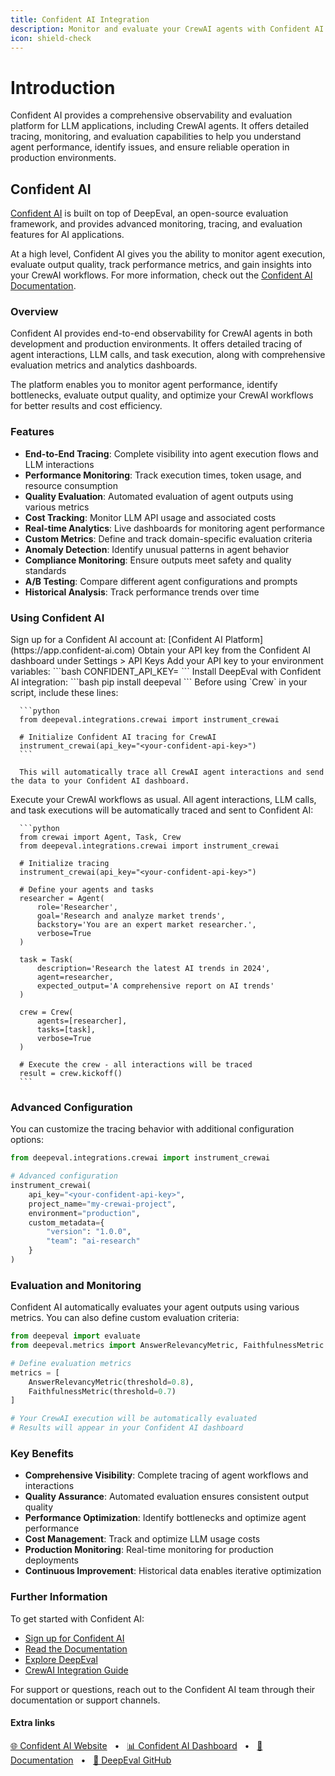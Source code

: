 ```yaml
---
title: Confident AI Integration
description: Monitor and evaluate your CrewAI agents with Confident AI's comprehensive observability platform.
icon: shield-check
---
```


# Introduction

Confident AI provides a comprehensive observability and evaluation platform for LLM applications, including CrewAI agents. It offers detailed tracing, monitoring, and evaluation capabilities to help you understand agent performance, identify issues, and ensure reliable operation in production environments.

## Confident AI

[Confident AI](https://confident-ai.com) is built on top of DeepEval, an open-source evaluation framework, and provides advanced monitoring, tracing, and evaluation features for AI applications.

At a high level, Confident AI gives you the ability to monitor agent execution, evaluate output quality, track performance metrics, and gain insights into your CrewAI workflows. For more information, check out the [Confident AI Documentation](https://documentation.confident-ai.com).

### Overview

Confident AI provides end-to-end observability for CrewAI agents in both development and production environments. It offers detailed tracing of agent interactions, LLM calls, and task execution, along with comprehensive evaluation metrics and analytics dashboards.

The platform enables you to monitor agent performance, identify bottlenecks, evaluate output quality, and optimize your CrewAI workflows for better results and cost efficiency.

### Features

- **End-to-End Tracing**: Complete visibility into agent execution flows and LLM interactions
- **Performance Monitoring**: Track execution times, token usage, and resource consumption
- **Quality Evaluation**: Automated evaluation of agent outputs using various metrics
- **Cost Tracking**: Monitor LLM API usage and associated costs
- **Real-time Analytics**: Live dashboards for monitoring agent performance
- **Custom Metrics**: Define and track domain-specific evaluation criteria
- **Anomaly Detection**: Identify unusual patterns in agent behavior
- **Compliance Monitoring**: Ensure outputs meet safety and quality standards
- **A/B Testing**: Compare different agent configurations and prompts
- **Historical Analysis**: Track performance trends over time

### Using Confident AI

<Steps>
   <Step title="Create an Account">
      Sign up for a Confident AI account at: [Confident AI Platform](https://app.confident-ai.com)
   </Step>
   <Step title="Get Your API Key">
      Obtain your API key from the Confident AI dashboard under Settings > API Keys
   </Step>
   <Step title="Configure Your Environment">
      Add your API key to your environment variables:
      ```bash
      CONFIDENT_API_KEY=<YOUR_CONFIDENT_API_KEY>
      ```
   </Step>
   <Step title="Install DeepEval">
      Install DeepEval with Confident AI integration:
      ```bash
      pip install deepeval
      ```
   </Step>
   <Step title="Initialize Confident AI Tracing">
      Before using `Crew` in your script, include these lines:

      ```python
      from deepeval.integrations.crewai import instrument_crewai
      
      # Initialize Confident AI tracing for CrewAI
      instrument_crewai(api_key="<your-confident-api-key>")
      ```

      This will automatically trace all CrewAI agent interactions and send the data to your Confident AI dashboard.
   </Step>
   <Step title="Run Your CrewAI Application">
      Execute your CrewAI workflows as usual. All agent interactions, LLM calls, and task executions will be automatically traced and sent to Confident AI:

      ```python
      from crewai import Agent, Task, Crew
      from deepeval.integrations.crewai import instrument_crewai

      # Initialize tracing
      instrument_crewai(api_key="<your-confident-api-key>")

      # Define your agents and tasks
      researcher = Agent(
          role='Researcher',
          goal='Research and analyze market trends',
          backstory='You are an expert market researcher.',
          verbose=True
      )

      task = Task(
          description='Research the latest AI trends in 2024',
          agent=researcher,
          expected_output='A comprehensive report on AI trends'
      )

      crew = Crew(
          agents=[researcher],
          tasks=[task],
          verbose=True
      )

      # Execute the crew - all interactions will be traced
      result = crew.kickoff()
      ```
   </Step>
</Steps>

### Advanced Configuration

You can customize the tracing behavior with additional configuration options:

```python
from deepeval.integrations.crewai import instrument_crewai

# Advanced configuration
instrument_crewai(
    api_key="<your-confident-api-key>",
    project_name="my-crewai-project",
    environment="production",
    custom_metadata={
        "version": "1.0.0",
        "team": "ai-research"
    }
)
```

### Evaluation and Monitoring

Confident AI automatically evaluates your agent outputs using various metrics. You can also define custom evaluation criteria:

```python
from deepeval import evaluate
from deepeval.metrics import AnswerRelevancyMetric, FaithfulnessMetric

# Define evaluation metrics
metrics = [
    AnswerRelevancyMetric(threshold=0.8),
    FaithfulnessMetric(threshold=0.7)
]

# Your CrewAI execution will be automatically evaluated
# Results will appear in your Confident AI dashboard
```

### Key Benefits

- **Comprehensive Visibility**: Complete tracing of agent workflows and interactions
- **Quality Assurance**: Automated evaluation ensures consistent output quality
- **Performance Optimization**: Identify bottlenecks and optimize agent performance
- **Cost Management**: Track and optimize LLM usage costs
- **Production Monitoring**: Real-time monitoring for production deployments
- **Continuous Improvement**: Historical data enables iterative optimization

### Further Information

To get started with Confident AI:

- [Sign up for Confident AI](https://app.confident-ai.com)
- [Read the Documentation](https://documentation.confident-ai.com)
- [Explore DeepEval](https://github.com/confident-ai/deepeval)
- [CrewAI Integration Guide](https://documentation.confident-ai.com/docs/llm-tracing/integrations/crewai)

For support or questions, reach out to the Confident AI team through their documentation or support channels.

#### Extra links

<a href="https://confident-ai.com">🌐 Confident AI Website</a>
<span>&nbsp;&nbsp;•&nbsp;&nbsp;</span>
<a href="https://app.confident-ai.com">📊 Confident AI Dashboard</a>
<span>&nbsp;&nbsp;•&nbsp;&nbsp;</span>
<a href="https://documentation.confident-ai.com">📙 Documentation</a>
<span>&nbsp;&nbsp;•&nbsp;&nbsp;</span>
<a href="https://github.com/confident-ai/deepeval">🔧 DeepEval GitHub</a>
